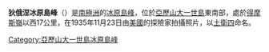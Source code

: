 {{Coord|71|56|S|69|6|W|source:GNIS|display=title}}

'''狄俄涅冰原島峰'''（{{lang-en|Dione Nunataks}}）是[[南極洲|南極洲]]的[[冰原島峰|冰原島峰]]，位於[[亞歷山大一世島|亞歷山大一世島]]東南部，處於[[得摩斯嶺|得摩斯嶺]]以西17公里，在1935年11月23日由[[美國|美國]]的探險家拍攝照片，以[[土衛四|土衛四]]命名。

{{DEFAULTSORT:Dione Nunataks}}
[[Category:亞歷山大一世島冰原島峰|Category:亞歷山大一世島冰原島峰]]


{{AlexanderIsland-geo-stub}}